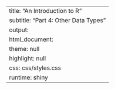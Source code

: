 ---
title: "An Introduction to R"
subtitle: "Part 4: Other Data Types"
output:
html_document:
theme: null
highlight: null
css: css/styles.css
runtime: shiny
---